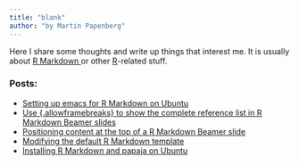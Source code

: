 ```yaml
---
title: "blank"
author: "by Martin Papenberg"
---
```


Here I share some thoughts and write up things that interest me. It is
usually about <a href="http://rmarkdown.rstudio.com/" target="_blank"> R
Markdown </a>or other <a href="https://www.r-project.org/"
target="_blank">R</a>-related stuff.

### Posts:

- <a href="05_setUpRMDemacs.html">Setting up emacs for R Markdown on
  Ubuntu</a>
- <a href="04_framebreaks.html">Use {.allowframebreaks} to show the
  complete reference list in R Markdown Beamer slides</a>
- <a href="03_positionbeamer.html">Positioning content at the top of a R
  Markdown Beamer slide</a>
- <a href="02_modifytemplate.html">Modifying the default R Markdown
  template</a>
- <a href="01_usingrmarkdown.html">Installing R Markdown and papaja on
  Ubuntu</a>
